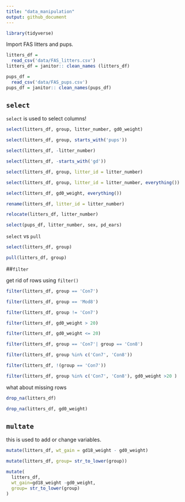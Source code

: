 ```yaml
---
title: "data_manipulation"
output: github_document
---
```


```r
library(tidyverse)
```

Import FAS litters and pups.

```r
litters_df =
  read_csv('data/FAS_litters.csv')
litters_df = janitor:: clean_names (litters_df)

pups_df =
  read_csv('data/FAS_pups.csv')
pups_df = janitor:: clean_names(pups_df)
```

## `select`
`select` is used to select columns!

```r
select(litters_df, group, litter_number, gd0_weight)

select(litters_df, group, starts_with('pups'))

select(litters_df, -litter_number)

select(litters_df, -starts_with('gd'))

select(litters_df, group, litter_id = litter_number)

select(litters_df, group, litter_id = litter_number, everything())

select(litters_df, gd0_weight, everything())
```

```r
rename(litters_df, litter_id = litter_number)

relocate(litters_df, litter_number)
```

```r
select(pups_df, litter_number, sex, pd_ears)
```


`select` vs `pull`

```r
select(litters_df, group)

pull(litters_df, group)
```


##`filter`


get rid of rows using `filter()`

```r
filter(litters_df, group == 'Con7')

filter(litters_df, group == 'Mod8')

filter(litters_df, group != 'Con7')

filter(litters_df, gd0_weight > 20)

filter(litters_df, gd0_weight <= 20)

filter(litters_df, group == 'Con7'| group == 'Con8')

filter(litters_df, group %in% c('Con7', 'Con8'))

filter(litters_df, !(group == 'Con7'))

filter(litters_df, group %in% c('Con7', 'Con8'), gd0_weight >20 )
```

what about missing rows
```r
drop_na(litters_df)

drop_na(litters_df, gd0_weight)
```




## `multate`

this is used to add or change variables.

```r
mutate(litters_df, wt_gain = gd18_weight - gd0_weight)

mutate(litters_df, group= str_to_lower(group))

mutate(
  litters_df,
  wt_gain=gd18_weight -gd0_weight,
  group= str_to_lower(group)
)
```



